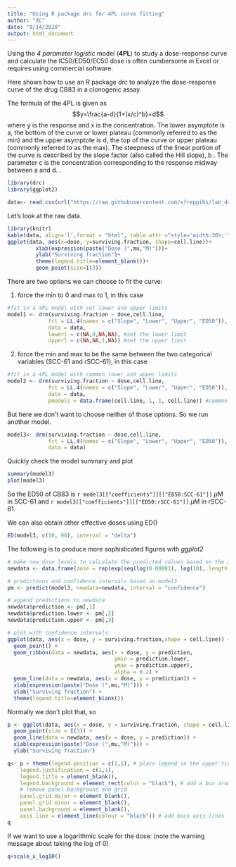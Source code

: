 ---
title: "Using R package drc for 4PL curve fitting"
author: "XC"
date: "9/14/2020"
output: html_document
---

Using the *4 parameter logistic* model (**4PL**) to study a dose-response curve and calculate the IC50/ED50/EC50 dose is often cumbersome in Excel or requires using commercial software.

Here shows how to use an R package *drc* to analyze the dose-response curve of the drug CB83 in a clonogenic assay.

The formula of the 4PL is given as 
$$y=\frac{a-d}{1+(x/c)^b}+d$$
where y is the response and x is the concentration. The lower asymptote is a, the bottom of the curve or lower plateau (commonly referred to as the min) and the upper asymptote is d, the top of the curve or upper plateau (commonly referred to as the max). The steepness of the linear portion of the curve is described by the slope factor (also called the Hill slope), b . The parameter c is the concentration corresponding to the response midway between a and d.  .

```{r load packages and data, include=FALSE}
library(drc)
library(ggplot2)

data<- read.csv(url("https://raw.githubusercontent.com/xfreppihs/lab_data_analysis/master/4PL_dose_response/clonogenic_assay_data.csv"))

```

Let's look at the raw data.

```{r raw data, echo=FALSE, out.width="60%"}
library(knitr)
kable(data, align='l',format = "html", table.attr ="style='width:30%;'")
ggplot(data, aes(x=dose, y=surviving.fraction, shape=cell.line))+
         xlab(expression(paste("Dose (",mu,"M)")))+
         ylab("Surviving fraction")+
         theme(legend.title=element_blank())+
         geom_point(size=I(3))
```

There are two options we can choose to fit the curve:

(@) force the min to 0 and max to 1, in this case

```{r model1}
#fit in a 4PL model with set lower and upper limits
model1 <- drm(surviving.fraction ~ dose,cell.line,
             fct = LL.4(names = c("Slope", "Lower", "Upper", "ED50")),
             data = data,
             lowerl = c(NA,0,NA,NA), #set the lower limit
             upperl = c(NA,NA,1,NA)) #set the upper limit
```

(@) force the min and max to be the same between the two categorical variables (SCC-61 and rSCC-61), in this case

```{r model2}
#fit in a 4PL model with common lower and upper limits
model2 <- drm(surviving.fraction ~ dose,cell.line,
             fct = LL.4(names = c("Slope", "Lower", "Upper", "ED50")),
             data = data,
             pmodels = data.frame(cell.line, 1, 1, cell.line)) #common lower and upper limits
```

But here we don't want to choose neither of those options. So we run another model.

```{r model3}
model3<- drm(surviving.fraction ~ dose,cell.line,
             fct = LL.4(names = c("Slope", "Lower", "Upper", "ED50")),
             data = data)
```

Quickly check the model summary and plot

```{r model3 summary, echo=FALSE}
summary(model3)
plot(model3)
```

So the ED50 of CB83 is `r model3[["coefficients"]][["ED50:SCC-61"]]` $\mu$M in SCC-61 and `r model3[["coefficients"]][["ED50:rSCC-61"]]` $\mu$M in rSCC-61.

We can also obtain other effective doses using ED()

```{r ED10 and 90}
ED(model3, c(10, 90), interval = "delta")
```

The following is to produce more sophisticated figures with *ggplot2*

```{r model prediction, warning=FALSE}
# make new dose levels to calculate the predicted values based on the model
newdata <- data.frame(dose = rep(exp(seq(log(0.00001), log(10), length = 100)),2), cell.line = rep(c("SCC-61","rSCC-61"),each = 100))

# predictions and confidence intervals based on model3
pm <- predict(model3, newdata=newdata, interval = "confidence")

# append predictions to newdata
newdata$prediction <- pm[,1]
newdata$prediction.lower <- pm[,2]
newdata$prediction.upper <- pm[,3]
```

```{r ggplot with CI}
# plot with confidence intervals
ggplot(data, aes(x = dose, y = surviving.fraction,shape = cell.line)) +
  geom_point() +
  geom_ribbon(data = newdata, aes(x = dose, y = prediction,
                                  ymin = prediction.lower,
                                  ymax = prediction.upper), 
                                  alpha = 0.2) +
  geom_line(data = newdata, aes(x = dose, y = prediction)) +
  xlab(expression(paste("Dose (",mu,"M)"))) +
  ylab("Surviving fraction") +
  theme(legend.title=element_blank())
```

Normally we don't plot that, so

```{r ggplot without CI}
p <- ggplot(data, aes(x = dose, y = surviving.fraction, shape = cell.line)) +
  geom_point(size = I(3)) +
  geom_line(data = newdata, aes(x = dose, y = prediction)) +
  xlab(expression(paste("Dose (",mu,"M)"))) +
  ylab("Surviving fraction")

q<- p + theme(legend.position = c(1,1), # place legend in the upper right corner
    legend.justification = c(1,1),
    legend.title = element_blank(),
    legend.background = element_rect(color = "black"), # add a box around the legend
    # remove panel background and grid
    panel.grid.major = element_blank(), 
    panel.grid.minor = element_blank(),
    panel.background = element_blank(),
    axis.line = element_line(colour = "black")) # add back axis lines
q
```

If we want to use a logarithmic scale for the dose:
(note the warning message about taking the log of 0)
```{r ggplot log scale}
q+scale_x_log10()
```
